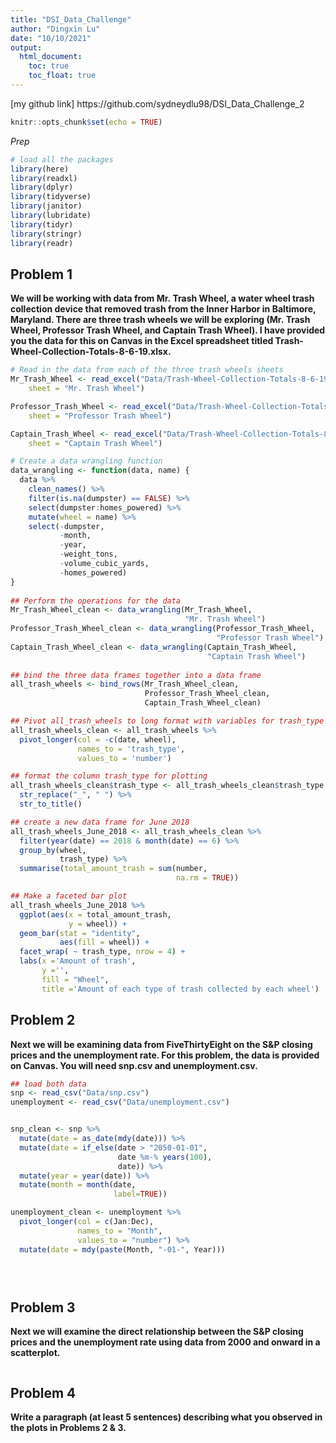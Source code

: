 ```yaml
---
title: "DSI_Data_Challenge"
author: "Dingxin Lu"
date: "10/10/2021"
output:
  html_document:
    toc: true
    toc_float: true
---
```

[my github link] https://github.com/sydneydlu98/DSI_Data_Challenge_2

```r
knitr::opts_chunk$set(echo = TRUE)
```

*Prep* 
```r
# load all the packages
library(here)
library(readxl)
library(dplyr)
library(tidyverse)
library(janitor)
library(lubridate) 
library(tidyr)
library(stringr)
library(readr)
```

## Problem 1

**We will be working with data from Mr. Trash Wheel, a water wheel trash collection device that removed trash from the Inner Harbor in Baltimore, Maryland. There are three trash wheels we will be exploring (Mr. Trash Wheel, Professor Trash Wheel, and Captain Trash Wheel). I have provided you the data for this on Canvas in the Excel spreadsheet titled Trash-Wheel-Collection-Totals-8-6-19.xlsx.**

```r
# Read in the data from each of the three trash wheels sheets
Mr_Trash_Wheel <- read_excel("Data/Trash-Wheel-Collection-Totals-8-6-19.xlsx", 
    sheet = "Mr. Trash Wheel") 

Professor_Trash_Wheel <- read_excel("Data/Trash-Wheel-Collection-Totals-8-6-19.xlsx", 
    sheet = "Professor Trash Wheel")

Captain_Trash_Wheel <- read_excel("Data/Trash-Wheel-Collection-Totals-8-6-19.xlsx", 
    sheet = "Captain Trash Wheel")

# Create a data wrangling function
data_wrangling <- function(data, name) {
  data %>%
    clean_names() %>%
    filter(is.na(dumpster) == FALSE) %>%
    select(dumpster:homes_powered) %>%
    mutate(wheel = name) %>%
    select(-dumpster, 
           -month, 
           -year, 
           -weight_tons, 
           -volume_cubic_yards, 
           -homes_powered)
}
 
## Perform the operations for the data
Mr_Trash_Wheel_clean <- data_wrangling(Mr_Trash_Wheel, 
                                       "Mr. Trash Wheel")
Professor_Trash_Wheel_clean <- data_wrangling(Professor_Trash_Wheel,
                                              "Professor Trash Wheel")
Captain_Trash_Wheel_clean <- data_wrangling(Captain_Trash_Wheel,
                                            "Captain Trash Wheel")
  
## bind the three data frames together into a data frame
all_trash_wheels <- bind_rows(Mr_Trash_Wheel_clean,
                              Professor_Trash_Wheel_clean,
                              Captain_Trash_Wheel_clean)

## Pivot all_trash_wheels to long format with variables for trash_type and number of each trash type
all_trash_wheels_clean <- all_trash_wheels %>%
  pivot_longer(col = -c(date, wheel),
               names_to = 'trash_type', 
               values_to = 'number')

## format the column trash_type for plotting
all_trash_wheels_clean$trash_type <- all_trash_wheels_clean$trash_type %>%
  str_replace("_", " ") %>%
  str_to_title()

## create a new data frame for June 2018
all_trash_wheels_June_2018 <- all_trash_wheels_clean %>%
  filter(year(date) == 2018 & month(date) == 6) %>%
  group_by(wheel, 
           trash_type) %>%
  summarise(total_amount_trash = sum(number, 
                                     na.rm = TRUE))

## Make a faceted bar plot
all_trash_wheels_June_2018 %>%
  ggplot(aes(x = total_amount_trash,
             y = wheel)) +
  geom_bar(stat = "identity",
           aes(fill = wheel)) +
  facet_wrap( ~ trash_type, nrow = 4) +
  labs(x ='Amount of trash',
       y ='',
       fill = "Wheel",
       title ='Amount of each type of trash collected by each wheel')
```

## Problem 2

**Next we will be examining data from FiveThirtyEight on the S&P closing prices and the unemployment rate. For this problem, the data is provided on Canvas. You will need snp.csv and unemployment.csv.**
```r
## load both data
snp <- read_csv("Data/snp.csv")
unemployment <- read_csv("Data/unemployment.csv")


snp_clean <- snp %>%
  mutate(date = as_date(mdy(date))) %>%
  mutate(date = if_else(date > "2050-01-01",
                        date %m-% years(100),
                        date)) %>%
  mutate(year = year(date)) %>%
  mutate(month = month(date, 
                       label=TRUE))

unemployment_clean <- unemployment %>%
  pivot_longer(col = c(Jan:Dec),
               names_to = "Month", 
               values_to = "number") %>%
  mutate(date = mdy(paste(Month, "-01-", Year)))


  
```

## Problem 3

**Next we will examine the direct relationship between the S&P closing prices and the unemployment rate using data from 2000 and onward in a scatterplot.**
```r

```

## Problem 4

**Write a paragraph (at least 5 sentences) describing what you observed in the plots in Problems 2 & 3.**

